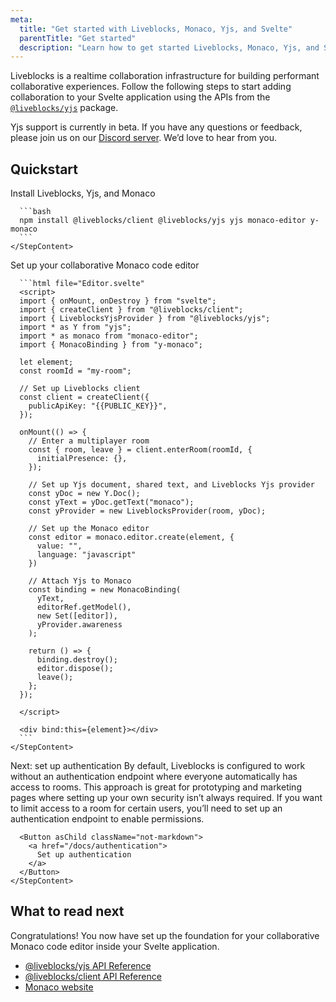 ```yaml
---
meta:
  title: "Get started with Liveblocks, Monaco, Yjs, and Svelte"
  parentTitle: "Get started"
  description: "Learn how to get started Liveblocks, Monaco, Yjs, and Svelte."
---
```


Liveblocks is a realtime collaboration infrastructure for building performant
collaborative experiences. Follow the following steps to start adding
collaboration to your Svelte application using the APIs from the
[`@liveblocks/yjs`](/docs/api-reference/liveblocks-yjs) package.

<Banner title="Public beta">

Yjs support is currently in beta. If you have any questions or feedback, please
join us on our [Discord server](https://liveblocks.io/discord). We’d love to
hear from you.

</Banner>

## Quickstart

<Steps>
  <Step>
    <StepTitle>Install Liveblocks, Yjs, and Monaco</StepTitle>
    <StepContent>

      ```bash
      npm install @liveblocks/client @liveblocks/yjs yjs monaco-editor y-monaco
      ```
    </StepContent>

  </Step>

  <Step>
    <StepTitle>Set up your collaborative Monaco code editor</StepTitle>
    <StepContent>

      ```html file="Editor.svelte"
      <script>
      import { onMount, onDestroy } from "svelte";
      import { createClient } from "@liveblocks/client";
      import { LiveblocksYjsProvider } from "@liveblocks/yjs";
      import * as Y from "yjs";
      import * as monaco from "monaco-editor";
      import { MonacoBinding } from "y-monaco";

      let element;
      const roomId = "my-room";

      // Set up Liveblocks client
      const client = createClient({
        publicApiKey: "{{PUBLIC_KEY}}",
      });

      onMount(() => {
        // Enter a multiplayer room
        const { room, leave } = client.enterRoom(roomId, {
          initialPresence: {},
        });

        // Set up Yjs document, shared text, and Liveblocks Yjs provider
        const yDoc = new Y.Doc();
        const yText = yDoc.getText("monaco");
        const yProvider = new LiveblocksProvider(room, yDoc);

        // Set up the Monaco editor
        const editor = monaco.editor.create(element, {
          value: "",
          language: "javascript"
        })

        // Attach Yjs to Monaco
        const binding = new MonacoBinding(
          yText,
          editorRef.getModel(),
          new Set([editor]),
          yProvider.awareness
        );

        return () => {
          binding.destroy();
          editor.dispose();
          leave();
        };
      });

      </script>

      <div bind:this={element}></div>
      ```
    </StepContent>

  </Step>

  <Step lastStep>
    <StepTitle>Next: set up authentication</StepTitle>
    <StepContent>
      By default, Liveblocks is configured to work without an authentication endpoint
      where everyone automatically has access to rooms. This approach is great for
      prototyping and marketing pages where setting up your own security isn’t always
      required. If you want to limit access to a room for certain users, you’ll need
      to set up an authentication endpoint to enable permissions.

      <Button asChild className="not-markdown">
        <a href="/docs/authentication">
          Set up authentication
        </a>
      </Button>
    </StepContent>

  </Step>
</Steps>

## What to read next

Congratulations! You now have set up the foundation for your collaborative
Monaco code editor inside your Svelte application.

- [@liveblocks/yjs API Reference](/docs/api-reference/liveblocks-yjs)
- [@liveblocks/client API Reference](/docs/api-reference/liveblocks-client)
- [Monaco website](https://microsoft.github.io/monaco-editor/)
